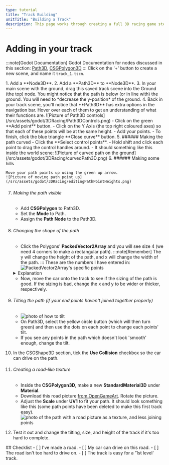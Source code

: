```yaml
---
type: tutorial
title: "Track Building"
unitTitle: "Building a Track"
description: This page works through creating a full 3D racing game step-by-step
---
```



# Adding in your track
:::note[Godot Documentation]
Godot Documentation for nodes discussed in this section:
[Path3D](https://docs.godotengine.org/en/stable/classes/class_path3d.html), [CSGPolygon3D](https://docs.godotengine.org/en/stable/classes/class_csgpolygon3d.html)
:::
Click on the '+' button to create a new scene, and name it `track_1.tscn`.

<Steps>
1. Add a **Node3D**.
2. Add a **Path3D** to **Node3D**.
3. In your main scene with the ground, drag this saved track scene into the Ground (the top) node. You might notice that the path is below (or in line with) the ground. You will need to *decrease the y-position* of the ground.
4. Back in your track scene, you'll notice that **Path3D** has extra options in the navigation bar. Hover over each of them to get an understanding of what their functions are.
    ![Picture of Path3D controls](/src/assets/godot/3DRacing/Path3DControls.png)
    - Click on the green **Add point** button.
    - Click on the Y Axis (the top right coloured axes) so that each of these points will be at the same height.
    - Add your points.
    - To finish, click the blue triangle **Close curve** button.
5. ###### Making the path curved
    - Click the **Select control points**.
    - Hold shift and click each point to drag the control handles around.
    - It should something like this inside the world scene:
        ![Picture of curved path on the ground](/src/assets/godot/3DRacing/curvedPath3D.png)
6. ###### Making some hills

    Move your path points up using the green up arrow.
    ![Picture of moving path point up](/src/assets/godot/3DRacing/editingPathPointHeights.png)
7. ###### Making the path visible
    - Add **CSGPolygon** to Path3D.
    - Set the **Mode** to Path.
    - Assign the **Path Node** to the Path3D.
8. ###### Changing the shape of the path
    - Click the Polygons' **PackedVector2Array** and you will see size 4 (we need 4 corners to make a rectangular path).
    :::note[Remember]
    The y will change the height of the path, and x will change the width of the path.
    :::
    These are the numbers I have entered in:
    ![PackedVector2Array's specific points](/src/assets/godot/3DRacing/pathMeasurements.png)
    <details>
    <summary>Explanation</summary>
    - If you change corners 0 and 1 to have their x = -5, then corners 2 and 3 to have their x = 5, you will see the path widen.
    - If you leave corners 0 and 3 to have their y = 0, then change corners 1 and 2 to have their y = 0.1, the path will be thinner.
    </details>

    - Now, move the car onto the track to see if the sizing of the path is good. If the sizing is bad, change the x and y to be wider or thicker, respectively.
9. ###### Tilting the path (if your end points haven't joined together properly)
    - ![photo of how to tilt](/src/assets/godot/3DRacing/tiltButton.png)
    - On Path3D, select the yellow circle button (which will then turn green) and then use the dots on each point to change each points' tilt.
    - If you see any points in the path which doesn't look 'smooth' enough, change the tilt.
10. In the CSGShape3D section, tick the **Use Collision** checkbox so the car can drive on the path.
11. ###### Creating a road-like texture
    - Inside the **CSGPolygon3D**, make a new **StandardMaterial3D** under **Material**.
    - Download this road picture [from OpenGameArt](https://opengameart.org/content/golgotha-textures-tunnelroadjpg). Rotate the picture.
    - Adjust the **Scale** under **UV1** to fit your path.
    It should look something like this (some path points have been deleted to make this first track easy).
    ![photo of the path with a road picture as a texture, and less joining points](/src/assets/godot/3DRacing/pathCurrentLookWithRoad.png)

11. Test it out and change the tilting, size, and height of the track if it's too hard to complete.
</Steps>

<Box>
## Checklist
<Checklist>
- [ ] I've made a road.
- [ ] My car can drive on this road.
- [ ] The road isn't too hard to drive on.
- [ ] The track is easy for a '1st level' track.
</Checklist>
</Box>
